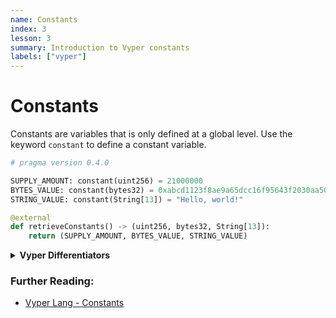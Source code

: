 ```yaml
---
name: Constants
index: 3
lesson: 3
summary: Introduction to Vyper constants
labels: ["vyper"]
---
```


# Constants

Constants are variables that is only defined at a global level. Use the keyword `constant` to define a constant variable.

```python
# pragma version 0.4.0

SUPPLY_AMOUNT: constant(uint256) = 21000000
BYTES_VALUE: constant(bytes32) = 0xabcd1123f8ae9a65dcc16f95643f2030aa505c6b465c8206e26ae84b525cdacb
STRING_VALUE: constant(String[13]) = "Hello, world!"

@external
def retrieveConstants() -> (uint256, bytes32, String[13]):
    return (SUPPLY_AMOUNT, BYTES_VALUE, STRING_VALUE)
```

<details>
  <summary>
    <strong>Vyper Differentiators</strong>
  </summary>
  <ul>
    <li>Requires explicit specification of String length.</li>
    <li>
      String length in return function must be equal to more than the constant
      length.
    </li>
  </ul>
</details>

### Further Reading:

- [Vyper Lang - Constants](https://docs.vyperlang.org/en/latest/constants-and-vars.html#custom-constants)
